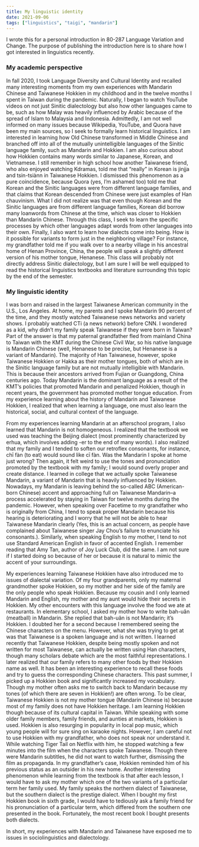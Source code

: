 ```yaml
---
title: My linguistic identity
date: 2021-09-06
tags: ["linguistics", "taigi", "mandarin"]
---
```


I wrote this for a personal introduction in 80-287 Language Variation and Change. 
The purpose of publishing the introduction here is to share how I got interested in 
linguistics recently. 

### My academic perspective

In fall 2020, I took Language Diversity and Cultural Identity and recalled many interesting moments from my own experiences with Mandarin Chinese and Taiwanese Hokkien in my childhood and in the twelve months I spent in Taiwan during the pandemic. Naturally, I began to watch YouTube videos on not just Sinitic dialectology but also how other languages came to be, such as how Malay was heavily influenced by Arabic because of the spread of Islam to Malaysia and Indonesia. Admittedly, I am not well informed on many issues because Wikipedia, YouTube, and Quora have been my main sources, so I seek to formally learn historical linguistics. I am interested in learning how Old Chinese transformed in Middle Chinese and branched off into all of the mutually unintelligible languages of the Sinitic language family, such as Mandarin and Hokkien. I am also curious about how Hokkien contains many words similar to Japanese, Korean, and Vietnamese. I still remember in high school how another Taiwanese friend, who also enjoyed watching Kdramas, told me that “really” in Korean is jinjja and tsin-tsiànn in Taiwanese Hokkien. I dismissed this phenomenon as a pure coincidence, because Quora (yes, I’m ashamed too) told me that Korean and the Sinitic languages were from different language families, and that claims that Korean descended from Chinese were just examples of Han chauvinism. What I did not realize was that even though Korean and the Sinitic languages are from different language families, Korean did borrow many loanwords from Chinese at the time, which was closer to Hokkien than Mandarin Chinese. Through this class, I seek to learn the specific processes by which other languages adapt words from other languages into their own. Finally, I also want to learn how dialects come into being. How is it possible for variants to form just in the neighboring village? For instance, my grandfather told me if you walk over to a nearby village in his ancestral home of Henan Province, China, the people will speak a slightly different version of his mother tongue, Henanese. This class will probably not directly address Sinitic dialectology, but I am sure I will be well equipped to read the historical linguistics textbooks and literature surrounding this topic by the end of the semester. 


### My linguistic identity

I was born and raised in the largest Taiwanese American community in the U.S., Los Angeles. At home, my parents and I spoke Mandarin 90 percent of the time, and they mostly watched Taiwanese news networks and variety shows. I probably watched CTi (a news network) before CNN. I wondered as a kid, why didn’t my family speak Taiwanese if they were born in Taiwan? Part of the answer is that my paternal grandfather fled from mainland China to Taiwan with the KMT during the Chinese Civil War, so his native language is Mandarin Chinese (well, Henanese to be precise, but Henanese is a variant of Mandarin). The majority of Han Taiwanese, however, spoke Taiwanese Hokkien or Hakka as their mother tongues, both of which are in the Sinitic language family but are not mutually intelligible with Mandarin. This is because their ancestors arrived from Fujian or Guangdong, China centuries ago. Today Mandarin is the dominant language as a result of the KMT’s policies that promoted Mandarin and penalized Hokkien, though in recent years, the government has promoted mother tongue education. From my experience learning about the history of Mandarin and Taiwanese Hokkien, I realized that when learning a language, one must also learn the historical, social, and cultural context of the language. 

From my experiences learning Mandarin at an afterschool program, I also learned that Mandarin is not homogeneous. I realized that the textbook we used was teaching the Beijing dialect (most prominently characterized by erhua, which involves adding -er to the end of many words). I also realized that my family and I tended to soften our retroflex consonants, for instance, chī fàn (to eat) would sound like cī fàn. Was the Mandarin I spoke at home just wrong? Then again, it felt weird to use the tones and pronunciation promoted by the textbook with my family; I would sound overly proper and create distance. I learned in college that we actually spoke Taiwanese Mandarin, a variant of Mandarin that is heavily influenced by Hokkien. Nowadays, my Mandarin is leaving behind the so-called ABC (American-born Chinese) accent and approaching full on Taiwanese Mandarin–a process accelerated by staying in Taiwan for twelve months during the pandemic. However, when speaking over Facetime to my grandfather who is originally from China, I tend to speak proper Mandarin because his hearing is deteriorating and I worry that he will not be able to hear Taiwanese Mandarin clearly (Yes, this is an actual concern, as people have complained about Taiwanese singer Jay Chou’s failure to enunciate his consonants.). Similarly, when speaking English to my mother, I tend to not use Standard American English in favor of accented English. I remember reading that Amy Tan, author of Joy Luck Club, did the same. I am not sure if I started doing so because of her or because it is natural to mimic the accent of your surroundings. 

My experiences learning Taiwanese Hokkien have also introduced me to issues of dialectal variation. Of my four grandparents, only my maternal grandmother spoke Hokkien, so my mother and her side of the family are the only people who speak Hokkien. Because my cousin and I only learned Mandarin and English, my mother and my aunt would hide their secrets in Hokkien. My other encounters with this language involve the food we ate at restaurants. In elementary school, I asked my mother how to write bah-uân (meatball) in Mandarin. She replied that bah-uân is not Mandarin; it’s Hokkien. I doubted her for a second because I remembered seeing the Chinese characters on the menu. However, what she was trying to get at was that Taiwanese is a spoken language and is not written. I learned recently that Taiwanese Hokkien, despite being mostly spoken and not written for most Taiwanese, can actually be written using Han characters, though many scholars debate which are the most faithful representations. I later realized that our family refers to many other foods by their Hokkien name as well. It has been an interesting experience to recall these foods and try to guess the corresponding Chinese characters. This past summer, I picked up a Hokkien book and significantly increased my vocabulary. Though my mother often asks me to switch back to Mandarin because my tones (of which there are seven in Hokkien!) are often wrong. To be clear, Taiwanese Hokkien is not my mother tongue (Mandarin Chinese is) because most of my family does not have Hokkien heritage. I am learning Hokkien though because of its cultural capital in Taiwan. While speaking with some older family members, family friends, and aunties at markets, Hokkien is used. Hokkien is also resurging in popularity in local pop music, which young people will for sure sing on karaoke nights. However, I am careful not to use Hokkien with my grandfather, who does not speak nor understand it. While watching Tiger Tail on Netflix with him, he stopped watching a few minutes into the film when the characters spoke Taiwanese. Though there were Mandarin subtitles, he did not want to watch further, dismissing the film as propaganda. In my grandfather’s case, Hokkien reminded him of his previous status as an outsider in his new home. Another interesting phenomenon while learning from the textbook is that after each lesson, I would have to ask my mother which one of the two variants of a particular term her family used. My family speaks the northern dialect of Taiwanese, but the southern dialect is the prestige dialect. When I bought my first Hokkien book in sixth grade, I would have to tediously ask a family friend for his pronunciation of a particular term, which differed from the southern one presented in the book. Fortunately, the most recent book I bought presents both dialects. 

In short, my experiences with Mandarin and Taiwanese have exposed me to issues in sociolinguistics and dialectology. 

	
